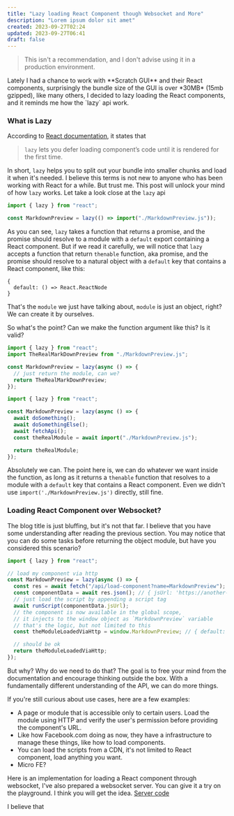 ```yaml
---
title: "Lazy loading React Component though Websocket and More"
description: "Lorem ipsum dolor sit amet"
created: 2023-09-27T02:24
updated: 2023-09-27T06:41
draft: false
---
```


<blockquote className="text-red-400">
  This isn't a recommendation, and I don't advise using it in a production
  environment.
</blockquote>
Lately I had a chance to work with **Scratch GUI** and their React components, surprisingly
the bundle size of the GUI is over *30MB* (15mb gzipped), like many others, I decided
to lazy loading the React components, and it reminds me how the `lazy` api work.

### What is Lazy

According to [React documentation](https://react.dev/reference/react/lazy), it states that

> `lazy` lets you defer loading component’s code until it is rendered for the first time.

In short, `lazy` helps you to split out your bundle into smaller chunks and load it when it's needed. I believe this terms is not new to anyone who has been working with React for a while.
But trust me. This post will unlock your mind of how `lazy` works.
Let take a look close at the `lazy` api

```js
import { lazy } from "react";

const MarkdownPreview = lazy(() => import("./MarkdownPreview.js"));
```

As you can see, `lazy` takes a function that returns a promise, and the promise should resolve to a module with a `default` export containing a React component.
But if we read it carefully, we will notice that `lazy` accepts a function that return `thenable` function, aka promise, and the promise should resolve to a natural object with a `default` key that contains a React component, like this:

```
{
  default: () => React.ReactNode
}
```

That's the `module` we just have talking about, `module` is just an object, right? We can create it by ourselves.

So what's the point? Can we make the function argument like this? Is it valid?

```js
import { lazy } from "react";
import TheRealMarkDownPreview from "./MarkdownPreview.js";

const MarkdownPreview = lazy(async () => {
  // just return the module, can we?
  return TheRealMarkDownPreview;
});
```

```js
import { lazy } from "react";

const MarkdownPreview = lazy(async () => {
  await doSomething();
  await doSomethingElse();
  await fetchApi();
  const theRealModule = await import("./MarkdownPreview.js");

  return theRealModule;
});
```

Absolutely we can. The point here is, we can do whatever we want inside the function,
as long as it returns a `thenable` function that resolves to a module with a `default` key that contains a React component.
Even we didn't use `import('./MarkdownPreview.js')` directly, still fine.

### Loading React Component over Websocket?

The blog title is just bluffing, but it's not that far.
I believe that you have some understanding after reading the previous section.
You may notice that you can do some tasks before returning the object module, but have you considered this scenario?

```js
import { lazy } from "react";

// load my component via http
const MarkdownPreview = lazy(async () => {
  const res = await fetch("/api/load-component?name=MarkdownPreview");
  const componentData = await res.json(); // { jsUrl: 'https://another-website.com/dist/MarkdownPreview.js' }
  // just load the script by appending a script tag
  await runScript(componentData.jsUrl);
  // the component is now available in the global scope,
  // it injects to the window object as `MarkdownPreview` variable
  // that's the logic, but not limited to this
  const theModuleLoadedViaHttp = window.MarkdownPreview; // { default: ReactComponent }

  // should be ok
  return theModuleLoadedViaHttp;
});
```

But why? Why do we need to do that?
The goal is to free your mind from the documentation and encourage thinking outside the box.
With a fundamentally different understanding of the API, we can do more things.

If you're still curious about use cases, here are a few examples:

- A page or module that is accessible only to certain users. Load the module using HTTP and verify the user's permission before providing the component's URL.
- Like how Facebook.com doing as now, they have a infrastructure to manage these things, like how to load components.
- You can load the scripts from a CDN, it's not limited to React component, load anything you want.
- Micro FE?

Here is an implementation for loading a React component through websocket,
I've also prepared a websocket server. You can give it a try on the playground.
I think you will get the idea. [Server code](https://github.com/ducan-ne/blog/blob/main/code/websocket-component/index.js)

<Playground name="react-websocket" active="App.js"></Playground>

I believe that 